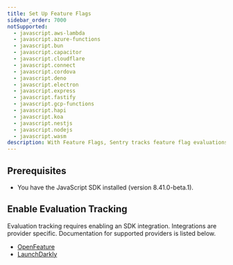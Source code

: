 ```yaml
---
title: Set Up Feature Flags
sidebar_order: 7000
notSupported:
  - javascript.aws-lambda
  - javascript.azure-functions
  - javascript.bun
  - javascript.capacitor
  - javascript.cloudflare
  - javascript.connect
  - javascript.cordova
  - javascript.deno
  - javascript.electron
  - javascript.express
  - javascript.fastify
  - javascript.gcp-functions
  - javascript.hapi
  - javascript.koa
  - javascript.nestjs
  - javascript.nodejs
  - javascript.wasm
description: With Feature Flags, Sentry tracks feature flag evaluations in your application, keeps an audit log feature flag changes, and reports any suspicious updates that may have caused an error.
---
```


<PlatformContent includePath="feature-flags/prerelease-alert" />

## Prerequisites

* You have the <PlatformLink to="/">JavaScript SDK installed</PlatformLink> (version 8.41.0-beta.1).

## Enable Evaluation Tracking

Evaluation tracking requires enabling an SDK integration. Integrations are provider specific. Documentation for supported providers is listed below.
- [OpenFeature](/platforms/javascript/configuration/integrations/openfeature/)
- [LaunchDarkly](/platforms/javascript/configuration/integrations/launchdarkly/)

<PlatformContent includePath="feature-flags/enable-change-tracking" />
